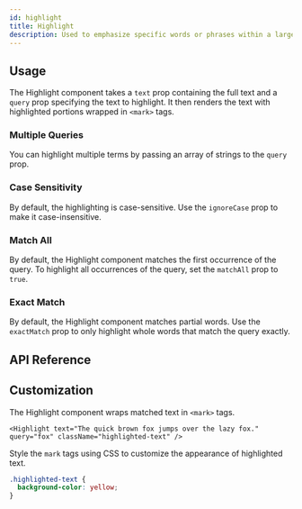 ```yaml
---
id: highlight
title: Highlight
description: Used to emphasize specific words or phrases within a larger body of text.
---
```


<ComponentPreview id="Highlight" />

## Usage

The Highlight component takes a `text` prop containing the full text and a `query` prop specifying the text to
highlight. It then renders the text with highlighted portions wrapped in `<mark>` tags.

<Example id="basic" />

### Multiple Queries

You can highlight multiple terms by passing an array of strings to the `query` prop.

<Example id="multiple" />

### Case Sensitivity

By default, the highlighting is case-sensitive. Use the `ignoreCase` prop to make it case-insensitive.

<Example id="ignore-case" />

### Match All

By default, the Highlight component matches the first occurrence of the query. To highlight all occurrences of the
query, set the `matchAll` prop to `true`.

<Example id="match-all" />

### Exact Match

By default, the Highlight component matches partial words. Use the `exactMatch` prop to only highlight whole words that
match the query exactly.

<Example id="exact-match" />

## API Reference

<ComponentTypes id="highlight" />

## Customization

The Highlight component wraps matched text in `<mark>` tags.

```tsx
<Highlight text="The quick brown fox jumps over the lazy fox." query="fox" className="highlighted-text" />
```

Style the `mark` tags using CSS to customize the appearance of highlighted text.

```css
.highlighted-text {
  background-color: yellow;
}
```
